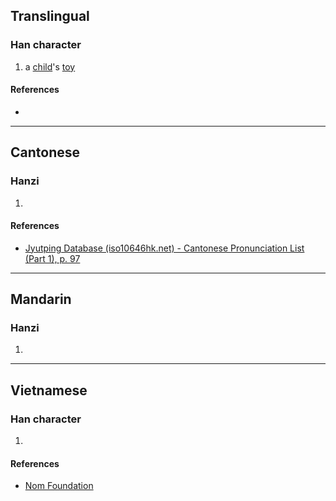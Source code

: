 {{character info/new}}
{{also|嘎}}
==Translingual==

===Han character===
{{Han char|rn=42|rad=小|as=06|sn=9|four=|canj=FKF,XFKF|ids=⿱尖小}}

# a [[child]]'s [[toy]]

====References====
* {{Han ref|kx=0297.151|dkj=07500|hdz=10564.060|uh=5C1C|ud=23580}}

----

==Cantonese==

===Hanzi===
{{yue-hanzi|jyut=[[gaat3]], [[gaa1]]|y=gaat3, ga1}}

# {{defn|lang=yue|sort=小06}}

====References====
* [http://www.iso10646hk.net/jp/document/download.jsp Jyutping Database (iso10646hk.net) - Cantonese Pronunciation List (Part 1), p. 97]

----

==Mandarin==

===Hanzi===
{{cmn-hanzi|pin=[[gá]] ([[ga2]])|wg=ka<sup>2</sup>}}

# {{defn|lang=cmn|sort=小06}}

----

==Vietnamese==

===Han character===
{{vi-readings|rs=小06|hanviet=ca}}

# {{defn|lang=vi|sort=小06}}

====References====
* [http://nomfoundation.org/common/nom_details.php?codepoint=5c1c Nom Foundation]
